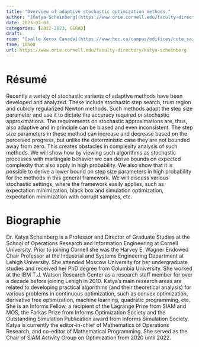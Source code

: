 ```yaml
---
title: "Overview of adaptive stochastic optimization methods."
author: "[Katya Scheinberg](https://www.orie.cornell.edu/faculty-directory/katya-scheinberg)"
date: 2023-02-03
categories: [2022-2023, GERAD]
draft: 
room: "[salle Xerox Canada](https://www.hec.ca/campus/edifices/cote_sainte_catherine/1er_etage/salles_cours/xerox.html)"
time: 10h00
url: https://www.orie.cornell.edu/faculty-directory/katya-scheinberg
---
```


# Résumé

Recently a variety of stochastic variants of adaptive methods have been developed and analyzed. These include stochastic step search, trust region and cubicly regularized Newton methods. Such methods adapt the step size parameter and use it to dictate the accuracy required or stochastic approximations. The requirements on stochastic approximations are, thus, also adaptive and in principle can be biased and even inconsistent. The step size parameters in these method can increase and decrease based on the perceived progress, but unlike the deterministic case they are not bounded away from zero. This creates obstacles in complexity analysis of such methods. We will show how by viewing such algorithms as stochastic processes with martingale behavior we  can derive bounds on expected complexity that also apply in high probability. We also show that it is possible to derive a lower bound on step size parameters in high probability for the methods in this general framework. We will discuss various stochastic settings, where the framework easily applies,  such as expectation minimization, black box and simulation optimization, expectation minimization with corrupt samples, etc.

# Biographie

Dr. Katya Scheinberg is a Professor and Director of Graduate Studies at the School of Operations Research and Information Engineering at Cornell University.  Prior to joining Cornell she was the Harvey E. Wagner Endowed Chair Professor at the Industrial and Systems Engineering Department at Lehigh University.
She attended Moscow University for her undergraduate studies and received her PhD degree from Columbia University. She worked at the IBM T.J. Watson Research Center as a research staff member for over a decade before joining Lehigh in 2010. Katya’s main research areas are related to developing practical algorithms (and their theoretical analysis) for various problems in continuous optimization, such as convex optimization, derivative free optimization, machine learning, quadratic programming, etc. She is an Informs Fellow, a recipient of the Lagrange Prize from  SIAM and MOS, the Farkas Prize from Informs Optimization Society and the Outstanding Simulation Publication award from Informs Simulation Society.  Katya is currently the editor-in-chief of Mathematics of Operations Research, and co-editor of Mathematical Programming. She served as  the Chair of SIAM Activity Group on Optimization from 2020 until 2022.

